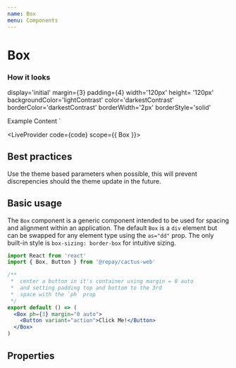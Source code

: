 ```yaml
---
name: Box
menu: Components
---
```



# Box

### How it looks

  display='initial'
  margin={3}
  padding={4}
  width='120px'
  height= '120px'
  backgroundColor='lightContrast'
  color='darkestContrast'
  borderColor='darkestContrast'
  borderWidth='2px'
  borderStyle='solid'
  >
  Example Content
</Box>`

<LiveProvider code={code} scope={{ Box }}>
  <LiveEditor />
  <LiveError />
  <div style={{ marginTop: '50px' }}>
    <LivePreview />
  </div>
</LiveProvider>

## Best practices

Use the theme based parameters when possible, this will prevent discrepencies should the theme update in the future.

## Basic usage

The `Box` component is a generic component intended to be used for spacing and alignment within an application. The default `Box` is a `div` element but can be swapped for any element type using the `as="dd"` prop. The only built-in style is `box-sizing: border-box` for intuitive sizing.

```jsx
import React from 'react'
import { Box, Button } from '@repay/cactus-web'

/**
 *  center a button in it's container using margin = 0 auto
 *  and setting padding top and bottom to the 3rd
 *  space with the `ph` prop
 */
export default () => (
  <Box ph={3} margin="0 auto">
    <Button variant="action">Click Me!</Button>
  </Box>
)
```

## Properties

<PropsTable of={Box} />
